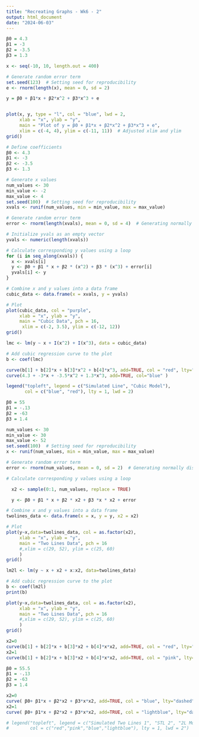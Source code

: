 ```yaml
---
title: "Recreating Graphs - Wk6 - 2"
output: html_document
date: "2024-06-03"
---
```


```r

β0 = 4.3
β1 = -3
β2 = -3.5
β3 = 1.3

x <- seq(-10, 10, length.out = 400)

# Generate random error term
set.seed(123)  # Setting seed for reproducibility
e <- rnorm(length(x), mean = 0, sd = 2)

y = β0 + β1*x + β2*x^2 + β3*x^3 + e


plot(x, y, type = "l", col = "blue", lwd = 2, 
     xlab = "x", ylab = "y", 
     main = "Plot of y = β0 + β1*x + β2*x^2 + β3*x^3 + e",
     xlim = c(-4, 4), ylim = c(-11, 11))  # Adjusted xlim and ylim
grid()


```
```r
# Define coefficients
β0 <- 4.3
β1 <- -3
β2 <- -3.5
β3 <- 1.3

# Generate x values
num_values <- 30
min_value <- -2
max_value <- 4
set.seed(100)  # Setting seed for reproducibility
xvals <- runif(num_values, min = min_value, max = max_value)

# Generate random error term
error <- rnorm(length(xvals), mean = 0, sd = 4)  # Generating normally distributed errors

# Initialize yvals as an empty vector
yvals <- numeric(length(xvals))

# Calculate corresponding y values using a loop
for (i in seq_along(xvals)) {
  x <- xvals[i]
  y <- β0 + β1 * x + β2 * (x^2) + β3 * (x^3) + error[i]
  yvals[i] <- y
}

# Combine x and y values into a data frame
cubic_data <- data.frame(x = xvals, y = yvals)

# Plot
plot(cubic_data, col = "purple", 
     xlab = "x", ylab = "y", 
     main = "Cubic Data", pch = 16,
      xlim = c(-2, 3.5), ylim = c(-12, 12))
grid()

lmc <- lm(y ~ x + I(x^2) + I(x^3), data = cubic_data)

# Add cubic regression curve to the plot
b <- coef(lmc)

curve(b[1] + b[2]*x + b[3]*x^2 + b[4]*x^3, add=TRUE, col = "red", lty="dashed")
curve(4.3 + -3*x + -3.5*x^2 + 1.3*x^3, add=TRUE, col="blue" )

legend("topleft", legend = c("Simulated Line", "Cubic Model"),
       col = c("blue", "red"), lty = 1, lwd = 2)

```


```r
β0 = 55
β1 = -.13
β2 = -63
β3 = 1.4

num_values <- 30
min_value <- 30
max_value <- 52
set.seed(100)  # Setting seed for reproducibility
x <- runif(num_values, min = min_value, max = max_value)

# Generate random error term
error <- rnorm(num_values, mean = 0, sd = 2)  # Generating normally distributed errors

# Calculate corresponding y values using a loop

  x2 <- sample(0:1, num_values, replace = TRUE)

  y <- β0 + β1 * x + β2 * x2 + β3 *x * x2 + error

# Combine x and y values into a data frame
twolines_data <- data.frame(x = x, y = y, x2 = x2)

# Plot
plot(y~x,data=twolines_data, col = as.factor(x2), 
     xlab = "x", ylab = "y", 
     main = "Two Lines Data", pch = 16
     #,xlim = c(29, 52), ylim = c(25, 60)
     )
grid()
```


```r
lm2l <- lm(y ~ x + x2 + x:x2, data=twolines_data)

# Add cubic regression curve to the plot
b <- coef(lm2l)
print(b)

plot(y~x,data=twolines_data, col = as.factor(x2), 
     xlab = "x", ylab = "y", 
     main = "Two Lines Data", pch = 16
     #,xlim = c(29, 52), ylim = c(25, 60)
     )
grid()

x2=0
curve(b[1] + b[2]*x + b[3]*x2 + b[4]*x*x2, add=TRUE, col = "red", lty="dashed")
x2=1
curve(b[1] + b[2]*x + b[3]*x2 + b[4]*x*x2, add=TRUE, col = "pink", lty="dashed")

β0 = 55.5
β1 = -.13
β2 = -63
β3 = 1.4

x2=0
curve( β0+ β1*x + β2*x2 + β3*x*x2, add=TRUE, col = "blue", lty="dashed")
x2=1
curve( β0+ β1*x + β2*x2 + β3*x*x2, add=TRUE, col = "lightblue", lty="dashed")

# legend("topleft", legend = c("Simulated Two Lines 1", "STL 2", "2L Model", "2LM2"),
#        col = c("red","pink","blue","lightblue"), lty = 1, lwd = 2")


```


